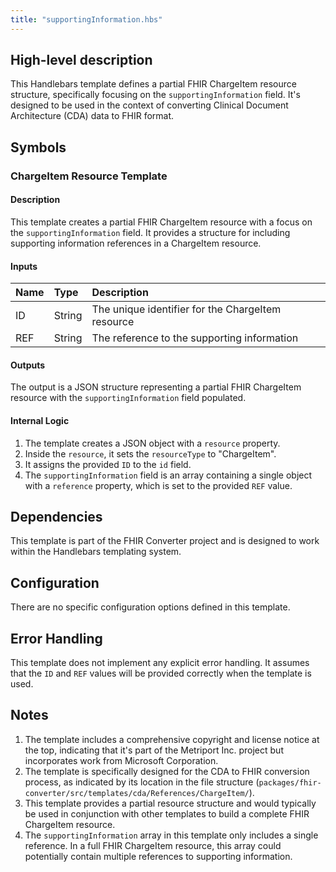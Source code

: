 ```yaml
---
title: "supportingInformation.hbs"
---
```


## High-level description
This Handlebars template defines a partial FHIR ChargeItem resource structure, specifically focusing on the `supportingInformation` field. It's designed to be used in the context of converting Clinical Document Architecture (CDA) data to FHIR format.

## Symbols

### ChargeItem Resource Template
#### Description
This template creates a partial FHIR ChargeItem resource with a focus on the `supportingInformation` field. It provides a structure for including supporting information references in a ChargeItem resource.

#### Inputs
| Name | Type | Description |
|:-----|:-----|:------------|
| ID | String | The unique identifier for the ChargeItem resource |
| REF | String | The reference to the supporting information |

#### Outputs
The output is a JSON structure representing a partial FHIR ChargeItem resource with the `supportingInformation` field populated.

#### Internal Logic
1. The template creates a JSON object with a `resource` property.
2. Inside the `resource`, it sets the `resourceType` to "ChargeItem".
3. It assigns the provided `ID` to the `id` field.
4. The `supportingInformation` field is an array containing a single object with a `reference` property, which is set to the provided `REF` value.

## Dependencies
This template is part of the FHIR Converter project and is designed to work within the Handlebars templating system.

## Configuration
There are no specific configuration options defined in this template.

## Error Handling
This template does not implement any explicit error handling. It assumes that the `ID` and `REF` values will be provided correctly when the template is used.

## Notes
1. The template includes a comprehensive copyright and license notice at the top, indicating that it's part of the Metriport Inc. project but incorporates work from Microsoft Corporation.
2. The template is specifically designed for the CDA to FHIR conversion process, as indicated by its location in the file structure (`packages/fhir-converter/src/templates/cda/References/ChargeItem/`).
3. This template provides a partial resource structure and would typically be used in conjunction with other templates to build a complete FHIR ChargeItem resource.
4. The `supportingInformation` array in this template only includes a single reference. In a full FHIR ChargeItem resource, this array could potentially contain multiple references to supporting information.